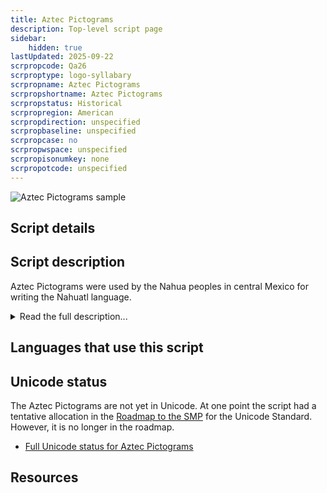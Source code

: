 ```yaml
---
title: Aztec Pictograms
description: Top-level script page
sidebar:
    hidden: true
lastUpdated: 2025-09-22
scrpropcode: Qa26
scrproptype: logo-syllabary
scrpropname: Aztec Pictograms
scrpropshortname: Aztec Pictograms
scrpropstatus: Historical
scrpropregion: American
scrpropdirection: unspecified
scrpropbaseline: unspecified
scrpropcase: no
scrpropwspace: unspecified
scrpropisonumkey: none
scrpropotcode: unspecified
---
```



![Aztec Pictograms sample](../images/qa26-sample.jpg "Detail from Aztec Sun Stone, Mexico City")

## Script details

<ScriptDetails />

## Script description

Aztec Pictograms were used by the Nahua peoples in central Mexico for writing the Nahuatl language.

<details>
<summary>Read the full description...</summary>This writing system is considered a proto-writing system as opposed to a fully-formed script, partly because it was not able to communicate everything that could be expressed verbally in the language and partly because there were only a few signs whose form and use were constrained by convention. Aside from these, each scribe would decide for himself which signs would best represent the ideas he wished to convey. For this reason there is no set corpus of signs and the number of signs used is unknown.

Signs were largely ideographic in nature; concepts related to movement were represented using trails of footprints, death was represented by a corpse wrapped in burial cloths, and speech was represented by a scroll issuing from the speaker’s mouth. Colour was also used semantically to distinguish between similar-looking signs, such as those for canes, rushes and grass, or to indicate a person’s royal standing.

_This script is not currently recognized by the [ISO 15924 standard](http://www.unicode.org/iso15924/), but is included in ScriptSource for research purposes. If you have any information on this script, please add the information to this site. Your contributions can be a great help in refining and expanding the ISO 15924 standard. The [Script Encoding Initiative](http://sei.berkeley.edu/) is working to support the inclusion of this script in the standard, and contributions here will support their efforts._
</details>

## Languages that use this script

<WsList script='Qa26' wsMax='5' />

## Unicode status

The Aztec Pictograms are not yet in Unicode. At one point the script had a tentative allocation in the [Roadmap to the SMP](http://www.unicode.org/roadmaps/smp/) for the Unicode Standard. However, it is no longer in the roadmap.

- [Full Unicode status for Aztec Pictograms](/scrlang/unicode/qa26-unicode)



## Resources

<ScriptResources detailSummary='seemore' />

